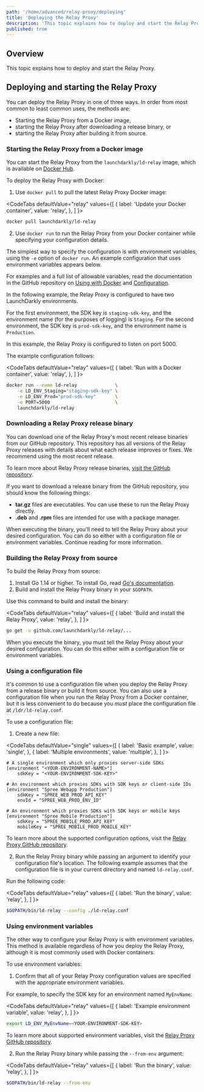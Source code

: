 ```yaml
---
path: '/home/advanced/relay-proxy/deploying'
title: 'Deploying the Relay Proxy'
description: 'This topic explains how to deploy and start the Relay Proxy.'
published: true
---
```


## Overview

This topic explains how to deploy and start the Relay Proxy.

## Deploying and starting the Relay Proxy

You can deploy the Relay Proxy in one of three ways. In order from most common to least common uses, the methods are:

* Starting the Relay Proxy from a Docker image, 
* starting the Relay Proxy after downloading a release binary, or 
* starting the Relay Proxy after building it from source.

### Starting the Relay Proxy from a Docker image

You can start the Relay Proxy from the `launchdarkly/ld-relay` image, which is available on [Docker Hub](https://hub.docker.com/r/launchdarkly/ld-relay).

To deploy the Relay Proxy with Docker:

1. Use `docker pull` to pull the latest Relay Proxy Docker image:

  <CodeTabs
    defaultValue="relay"
    values={[
      { label: 'Update your Docker container', value: 'relay', },
    ]
  }>
  <CodeTabItem value="relay">

  ```bash
  docker pull launchdarkly/ld-relay
  ```

  </CodeTabItem>
  </CodeTabs>

2. Use `docker run` to run the Relay Proxy from your Docker container while specifying your configuration details.

  The simplest way to specify the configuration is with environment variables, using the `-e` option of `docker run`. An example configuration that uses environment variables appears below.
  
  For examples and a full list of allowable variables, read the documentation in the GitHub repository on [Using with Docker](https://github.com/launchdarkly/ld-relay/blob/v6/docs/docker.md) and [Configuration](https://github.com/launchdarkly/ld-relay/blob/v6/docs/configuration.md).

In the following example, the Relay Proxy is configured to have two LaunchDarkly environments. 

For the first environment, the SDK key is `staging-sdk-key`, and the environment name (for the purposes of logging) is `Staging`. For the second environment, the SDK key is `prod-sdk-key`, and the environment name is `Production`. 
  
In this example, the Relay Proxy is configured to listen on port 5000.

The example configuration follows:

<CodeTabs
   defaultValue="relay"
   values={[
     { label: 'Run with a Docker container', value: 'relay', },
   ]
 }>
 <CodeTabItem value="relay">

 ```bash
docker run --name ld-relay              \
     -e LD_ENV_Staging="staging-sdk-key" \
     -e LD_ENV_Prod="prod-sdk-key"       \
     -e PORT=5000                        \
     launchdarkly/ld-relay
 ```

 </CodeTabItem>
</CodeTabs>

### Downloading a Relay Proxy release binary

You can download one of the Relay Proxy's most recent release binaries from our GitHub repository. This repository has all versions of the Relay Proxy releases with details about what each release improves or fixes. We recommend using the most recent release.

To learn more about Relay Proxy release binaries, [visit the GitHub repository](https://github.com/launchdarkly/ld-relay/releases).

If you want to download a release binary from the GitHub repository, you should know the following things:
* **tar.gz** files are executables. You can use these to run the Relay Proxy directly.
* **.deb** and **.rpm** files are intended for use with a package manager.

When executing the binary, you'll need to tell the Relay Proxy about your desired configuration. You can do so either with a configuration file or environment variables. Continue reading for more information.

### Building the Relay Proxy from source

To build the Relay Proxy from source:

1. Install Go 1.14 or higher. To install Go, read [Go's documentation](https://golang.org/doc/install).
2. Build and install the Relay Proxy binary in your `$GOPATH`.

Use this command to build and install the binary:

 <CodeTabs
   defaultValue="relay"
   values={[
     { label: 'Build and install the Relay Proxy', value: 'relay', },
   ]
 }>
 <CodeTabItem value="relay">

 ```bash
 go get -u github.com/launchdarkly/ld-relay/...
 ```

 </CodeTabItem>
 </CodeTabs>

When you execute the binary, you must tell the Relay Proxy about your desired configuration. You can do this either with a configuration file or environment variables. 

### Using a configuration file

It's common to use a configuration file when you deploy the Relay Proxy from a release binary or build it from source.
You can also use a configuration file when you run the Relay Proxy from a Docker container, but it is less convenient to do because you *must* place the configuration file at `/ldr/ld-relay.conf`.

To use a configuration file:

1. Create a new file:

  <CodeTabs
    defaultValue="single"
    values={[
      { label: 'Basic example', value: 'single', },
      { label: 'Multiple environments', value: 'multiple', },
    ]
  }>
  <CodeTabItem value="single">

  ```text
  # A single environment which only proxies server-side SDKs
  [environment "<YOUR-ENVIRONMENT-NAME>"]
      sdkKey = "<YOUR-ENVIRONMENT-SDK-KEY>"
  ```

  </CodeTabItem>
  <CodeTabItem value="multiple">

  ```text
  # An environment which proxies SDKs with SDK keys or client-side IDs
  [environment "Spree Webapp Production"]
      sdkKey = "SPREE_WEB_PROD_API_KEY"
      envId = "SPREE_WEB_PROD_ENV_ID"

  # An environment which proxies SDKs with SDK keys or mobile keys
  [environment "Spree Mobile Production"]
      sdkKey = "SPREE_MOBILE_PROD_API_KEY"
      mobileKey = "SPREE_MOBILE_PROD_MOBILE_KEY"
  ```

  </CodeTabItem>
  </CodeTabs>

  To learn more about the supported configuration options, visit the [Relay Proxy GitHub repository](https://github.com/launchdarkly/ld-relay/blob/v6/docs/configuration.md).

2. Run the Relay Proxy binary while passing an argument to identify your configuration file's location. The following example assumes that the configuration file is in your current directory and named `ld-relay.conf`. 

Run the following code:

  <CodeTabs
    defaultValue="relay"
    values={[
      { label: 'Run the binary', value: 'relay', },
    ]
  }>
  <CodeTabItem value="relay">

  ```bash
  $GOPATH/bin/ld-relay --config ./ld-relay.conf
  ```

  </CodeTabItem>
  </CodeTabs>

### Using environment variables

The other way to configure your Relay Proxy is with environment variables. This method is available regardless of how you deploy the Relay Proxy, although it is most commonly used with Docker containers.

To use environment variables:

1. Confirm that all of your Relay Proxy configuration values are specified with the appropriate environment variables. 

  For example, to specify the SDK key for an environment named `MyEnvName`:

  <CodeTabs
    defaultValue="relay"
    values={[
      { label: 'Example environment variable', value: 'relay', },
    ]
  }>
  <CodeTabItem value="relay">

  ```bash
  export LD_ENV_MyEnvName=<YOUR-ENVIRONMENT-SDK-KEY>
  ```

  </CodeTabItem>
  </CodeTabs>

  To learn more about supported environment variables, visit the [Relay Proxy GitHub repository](https://github.com/launchdarkly/ld-relay/blob/v6/docs/configuration.md#configuration-file-format-and-environment-variables).

2. Run the Relay Proxy binary while passing the `--from-env` argument:

  <CodeTabs
    defaultValue="relay"
    values={[
      { label: 'Run the binary', value: 'relay', },
    ]
  }>
  <CodeTabItem value="relay">

  ```bash
  $GOPATH/bin/ld-relay --from-env
  ```

  </CodeTabItem>
  </CodeTabs>
